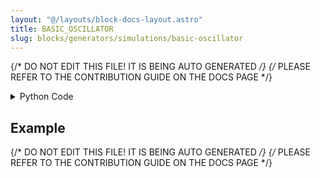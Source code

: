 ```yaml
---
layout: "@/layouts/block-docs-layout.astro"
title: BASIC_OSCILLATOR
slug: blocks/generators/simulations/basic-oscillator
---
```


{/* DO NOT EDIT THIS FILE! IT IS BEING AUTO GENERATED */}
{/* PLEASE REFER TO THE CONTRIBUTION GUIDE ON THE DOCS PAGE */}


<PythonDocsDisplay docstring={docstring} />

<details>
<summary>Python Code</summary>

```python
import numpy as np
from flojoy import flojoy, OrderedPair
from scipy import signal
from typing import Literal


@flojoy
def BASIC_OSCILLATOR(
    sample_rate: int = 100,
    time: int = 10,
    waveform: Literal["sine", "square", "triangle", "sawtooth"] = "sine",
    amplitude: float = 1,
    frequency: float = 1,
    offset: float = 0,
    phase: float = 0,
) -> OrderedPair:
    """The BASIC_OSCILLATOR node is a combination of the LINSPACE and SINE nodes.

    It offers a more straightforward way to generate signals, with sample rate and the time in seconds as parameters, along with all the parameters in the SINE node.

    Parameters
    ----------
    sample_rate : float
        The number of samples that are taken in a second.
    time : float
        The total amount of time of the signal.
    waveform : select
        The waveform type of the wave.
    amplitude : float
        The amplitude of the wave.
    frequency : float
        The wave frequency in radians/2pi.
    offset : float
        The y axis offset of the function.
    phase : float
        The x axis offset of the function.

    Returns
    -------
    OrderedPair
        x: time domain
        y: generated signal
    """

    samples = sample_rate * time
    x = np.linspace(0, time, samples)

    if waveform == "sine":
        y = offset + amplitude * np.sin(2 * np.pi * frequency * x + phase)
    elif waveform == "square":
        y = offset + amplitude * signal.square(2 * np.pi * frequency * x + phase)
    elif waveform == "triangle":
        y = offset + amplitude * signal.sawtooth(2 * np.pi * frequency * x + phase, 0.5)
    else:  # Sawtooth
        y = offset + amplitude * signal.sawtooth(2 * np.pi * frequency * x + phase)

    return OrderedPair(x=x, y=y)

```

[Find this Flojoy Block on GitHub](https://github.com/flojoy-ai/blocks/blob/main/blocks/GENERATORS/SIMULATIONS/BASIC_OSCILLATOR/BASIC_OSCILLATOR.py)

</details>

## Example


<GetHelpWidget />


<AppDisplay app={app} blockName="BASIC_OSCILLATOR" client:visible />


<Example />

{/* DO NOT EDIT THIS FILE! IT IS BEING AUTO GENERATED */}
{/* PLEASE REFER TO THE CONTRIBUTION GUIDE ON THE DOCS PAGE */}
